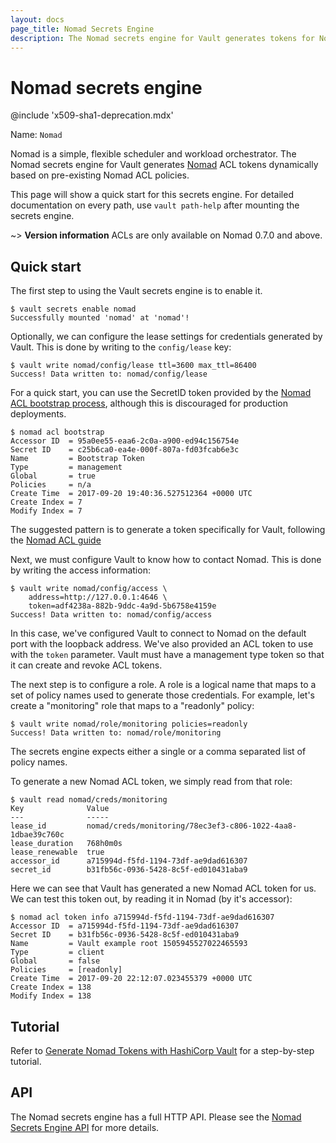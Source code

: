 ```yaml
---
layout: docs
page_title: Nomad Secrets Engine
description: The Nomad secrets engine for Vault generates tokens for Nomad dynamically.
---
```


# Nomad secrets engine

@include 'x509-sha1-deprecation.mdx'

Name: `Nomad`

Nomad is a simple, flexible scheduler and workload orchestrator. The Nomad secrets engine for Vault generates [Nomad](https://www.nomadproject.io/)
ACL tokens dynamically based on pre-existing Nomad ACL policies.

This page will show a quick start for this secrets engine. For detailed documentation
on every path, use `vault path-help` after mounting the secrets engine.

~> **Version information** ACLs are only available on Nomad 0.7.0 and above.

## Quick start

The first step to using the Vault secrets engine is to enable it.

```shell-session
$ vault secrets enable nomad
Successfully mounted 'nomad' at 'nomad'!
```

Optionally, we can configure the lease settings for credentials generated
by Vault. This is done by writing to the `config/lease` key:

```shell-session
$ vault write nomad/config/lease ttl=3600 max_ttl=86400
Success! Data written to: nomad/config/lease
```

For a quick start, you can use the SecretID token provided by the [Nomad ACL bootstrap
process](/nomad/tutorials/access-control#generate-the-initial-token), although this
is discouraged for production deployments.

```shell-session
$ nomad acl bootstrap
Accessor ID  = 95a0ee55-eaa6-2c0a-a900-ed94c156754e
Secret ID    = c25b6ca0-ea4e-000f-807a-fd03fcab6e3c
Name         = Bootstrap Token
Type         = management
Global       = true
Policies     = n/a
Create Time  = 2017-09-20 19:40:36.527512364 +0000 UTC
Create Index = 7
Modify Index = 7
```

The suggested pattern is to generate a token specifically for Vault, following the
[Nomad ACL guide](/nomad/tutorials/access-control)

Next, we must configure Vault to know how to contact Nomad.
This is done by writing the access information:

```shell-session
$ vault write nomad/config/access \
    address=http://127.0.0.1:4646 \
    token=adf4238a-882b-9ddc-4a9d-5b6758e4159e
Success! Data written to: nomad/config/access
```

In this case, we've configured Vault to connect to Nomad
on the default port with the loopback address. We've also provided
an ACL token to use with the `token` parameter. Vault must have a management
type token so that it can create and revoke ACL tokens.

The next step is to configure a role. A role is a logical name that maps
to a set of policy names used to generate those credentials. For example, let's create
a "monitoring" role that maps to a "readonly" policy:

```shell-session
$ vault write nomad/role/monitoring policies=readonly
Success! Data written to: nomad/role/monitoring
```

The secrets engine expects either a single or a comma separated list of policy names.

To generate a new Nomad ACL token, we simply read from that role:

```shell-session
$ vault read nomad/creds/monitoring
Key              Value
---              -----
lease_id         nomad/creds/monitoring/78ec3ef3-c806-1022-4aa8-1dbae39c760c
lease_duration   768h0m0s
lease_renewable  true
accessor_id      a715994d-f5fd-1194-73df-ae9dad616307
secret_id        b31fb56c-0936-5428-8c5f-ed010431aba9
```

Here we can see that Vault has generated a new Nomad ACL token for us.
We can test this token out, by reading it in Nomad (by it's accessor):

```shell-session
$ nomad acl token info a715994d-f5fd-1194-73df-ae9dad616307
Accessor ID  = a715994d-f5fd-1194-73df-ae9dad616307
Secret ID    = b31fb56c-0936-5428-8c5f-ed010431aba9
Name         = Vault example root 1505945527022465593
Type         = client
Global       = false
Policies     = [readonly]
Create Time  = 2017-09-20 22:12:07.023455379 +0000 UTC
Create Index = 138
Modify Index = 138
```

## Tutorial

Refer to [Generate Nomad Tokens with HashiCorp
Vault](/nomad/tutorials/integrate-vault/vault-nomad-secrets) for a
step-by-step tutorial.

## API

The Nomad secrets engine has a full HTTP API. Please see the
[Nomad Secrets Engine API](/vault/api-docs/secret/nomad) for more
details.
